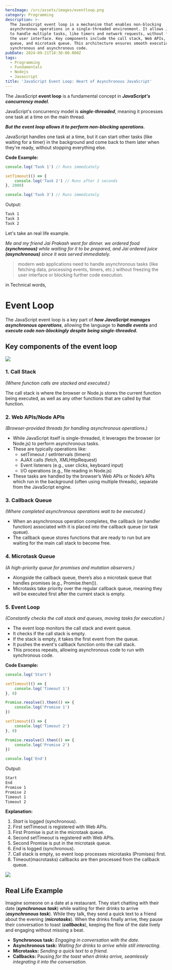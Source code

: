 ```yaml
---
heroImage: /src/assets/images/eventloop.png
category: Programming
description: >-
  The JavaScript event loop is a mechanism that enables non-blocking
  asynchronous operations in a single-threaded environment. It allows JavaScript
  to handle multiple tasks, like timers and network requests, without freezing
  the user interface. Key components include the call stack, Web APIs, callback
  queue, and microtask queue. This architecture ensures smooth execution of both
  synchronous and asynchronous code.
pubDate: 2024-09-21T18:30:00.000Z
tags:
  - Programming
  - Fundamentals
  - Nodejs
  - Javascript
title: 'JavaScript Event Loop: Heart of Asynchronous JavaScript'
---
```


The JavaScript **event loop** is a fundamental concept in **_JavaScript's concurrency model_**.

JavaScript's concurrency model is **_single-threaded_**, meaning it processes one task at a time on the main thread.

**_But the event loop allows it to perform non-blocking operations._**

JavaScript handles one task at a time, but it can start other tasks (like waiting for a timer) in the background and come back to them later when they're ready, without stopping everything else.

**Code Example:**

```javascript
console.log('Task 1') // Runs immediately

setTimeout(() => {
	console.log('Task 2') // Runs after 2 seconds
}, 2000)

console.log('Task 3') // Runs immediately
```

Output:

```markdown
Task 1
Task 3
Task 2
```

Let's take an real life example.

_Me and my friend Jai Prakash went for dinner. we ordered food **(synchronous)** while waiting for it to be prepared, and Jai ordered juice **(asynchronous)** since it was served immediately._

> modern web applications need to handle asynchronous tasks (like fetching data, processing events, timers, etc.) without freezing the user interface or blocking further code execution.

in Technical words,

# Event Loop

The JavaScript event loop is a key part of **_how JavaScript manages asynchronous operations_**, allowing the language to **_handle events_** and **_execute code non-blockingly despite being single-threaded._**

## Key components of the event loop

![](../../assets/images/infomation/event-loop.png)

### 1. Call Stack

_(Where function calls are stacked and executed.)_

The call stack is where the browser or Node.js stores the current function being executed, as well as any other functions that are called by that function.

### 2. Web APIs/Node APIs

_(Browser-provided threads for handling asynchronous operations.)_

- While JavaScript itself is single-threaded, it leverages the browser (or Node.js) to perform asynchronous tasks.
- These are typically operations like:
  - setTimeout / setIntervals (timers)
  - AJAX calls (fetch, XMLHttpRequest)
  - Event listeners (e.g., user clicks, keyboard input)
  - I/O operations (e.g., file reading in Node.js)
- These tasks are handled by the browser’s Web APIs or Node’s APIs which run in the background (often using multiple threads), separate from the JavaScript engine.

### 3. Callback Queue

_(Where completed asynchronous operations wait to be executed.)_

- When an asynchronous operation completes, the callback (or handler function) associated with it is placed into the callback queue (or task queue).
- The callback queue stores functions that are ready to run but are waiting for the main call stack to become free.

### 4. Microtask Queue

_(A high-priority queue for promises and mutation observers.)_

- Alongside the callback queue, there’s also a microtask queue that handles promises (e.g., Promise.then()).
- Microtasks take priority over the regular callback queue, meaning they will be executed first after the current stack is empty.

### 5. Event Loop

_(Constantly checks the call stack and queues, moving tasks for execution.)_

- The event loop monitors the call stack and event queue.
- It checks if the call stack is empty.
- If the stack is empty, it takes the first event from the queue.
- It pushes the event's callback function onto the call stack.
- This process repeats, allowing asynchronous code to run with synchronous code.

**Code Example:**

```javascript
console.log('Start')

setTimeout(() => {
	console.log('Timeout 1')
}, 0)

Promise.resolve().then(() => {
	console.log('Promise 1')
})

setTimeout(() => {
	console.log('Timeout 2')
}, 0)

Promise.resolve().then(() => {
	console.log('Promise 2')
})

console.log('End')
```

Output:

```markdown
Start
End
Promise 1
Promise 2
Timeout 1
Timeout 2
```

**Explanation:**

1. _Start_ is logged (synchronous).
2. First setTimeout is registered with Web APIs.
3. First Promise is put in the microtask queue.
4. Second setTimeout is registered with Web APIs.
5. Second Promise is put in the microtask queue.
6. _End_ is logged (synchronous).
7. Call stack is empty, so event loop processes microtasks (Promises) first.
8. Timeout(macrotasks) callbacks are then processed from the callback queue.

![](../../assets/images/infomation/FPbF0P6XsAQFMvh.gif)

## Real Life Example

Imagine someone on a date at a restaurant. They start chatting with their date (**_synchronous task_**) while waiting for their drinks to arrive (**_asynchronous task_**). While they talk, they send a quick text to a friend about the evening (**_microtasks_**). When the drinks finally arrive, they pause their conversation to toast (**_callbacks_**), keeping the flow of the date lively and engaging without missing a beat.

- **Synchronous task:** _Engaging in conversation with the date._
- **Asynchronous task:** _Waiting for drinks to arrive while still interacting._
- **Microtasks:** _Sending a quick text to a friend._
- **Callbacks:** Pausing _for the toast when drinks arrive, seamlessly integrating it into the conversation._
